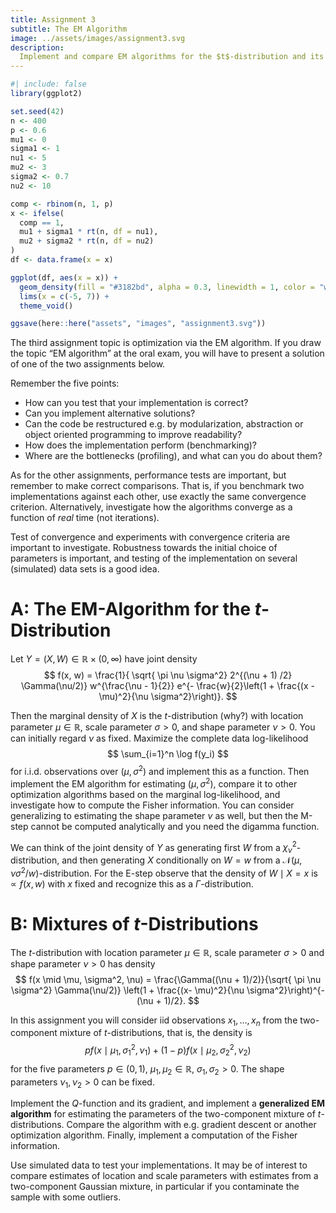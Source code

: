 ```yaml
---
title: Assignment 3
subtitle: The EM Algorithm
image: ../assets/images/assignment3.svg
description:
  Implement and compare EM algorithms for the $t$-distribution and its mixtures.
---
```


```r
#| include: false
library(ggplot2)

set.seed(42)
n <- 400
p <- 0.6
mu1 <- 0
sigma1 <- 1
nu1 <- 5
mu2 <- 3
sigma2 <- 0.7
nu2 <- 10

comp <- rbinom(n, 1, p)
x <- ifelse(
  comp == 1,
  mu1 + sigma1 * rt(n, df = nu1),
  mu2 + sigma2 * rt(n, df = nu2)
)
df <- data.frame(x = x)

ggplot(df, aes(x = x)) +
  geom_density(fill = "#3182bd", alpha = 0.3, linewidth = 1, color = "white") +
  lims(x = c(-5, 7)) +
  theme_void()

ggsave(here::here("assets", "images", "assignment3.svg"))
```

The third assignment topic is optimization via the EM algorithm. If you draw the
topic "EM algorithm" at the oral exam, you will have to present a solution of
one of the two assignments below.

Remember the five points:

- How can you test that your implementation is correct?
- Can you implement alternative solutions?
- Can the code be restructured e.g. by modularization, abstraction or object
  oriented programming to improve readability?
- How does the implementation perform (benchmarking)?
- Where are the bottlenecks (profiling), and what can you do about them?

As for the other assignments, performance tests are important, but remember
to make correct comparisons. That is, if you benchmark two implementations
against each other, use exactly the same convergence criterion. Alternatively,
investigate how the algorithms converge as a function of _real_ time (not
iterations).

Test of convergence and experiments with convergence criteria are important to
investigate. Robustness towards the initial choice of parameters is important,
and testing of the implementation on several (simulated) data sets is a good
idea.

# A: The EM-Algorithm for the $t$-Distribution

Let $Y = (X, W) \in \mathbb{R} \times (0, \infty)$ have joint density
$$
f(x, w) = \frac{1}{ \sqrt{ \pi \nu \sigma^2} 2^{(\nu + 1) /2} \Gamma(\nu/2)} w^{\frac{\nu - 1}{2}} e^{- \frac{w}{2}\left(1 + \frac{(x - \mu)^2}{\nu \sigma^2}\right)}.
$$

Then the marginal density of $X$ is the $t$-distribution (why?) with location
parameter $\mu \in \mathbb{R}$, scale parameter $\sigma > 0$, and shape
parameter $\nu > 0$. You can initially regard $\nu$ as fixed. Maximize the
complete data log-likelihood
$$
\sum_{i=1}^n \log f(y_i)
$$
for i.i.d. observations over $(\mu, \sigma^2)$ and implement this as a function.
Then implement the EM algorithm for estimating $(\mu, \sigma^2)$, compare it
to other optimization algorithms based on the marginal log-likelihood, and
investigate how to compute the Fisher information. You can consider generalizing
to estimating the shape parameter $\nu$ as well, but then the M-step cannot be
computed analytically and you need the digamma function.

::: {.callout-tip}

We can think of the joint density of $Y$ as generating first $W$ from a
$\chi^2_{\nu}$-distribution, and then generating $X$ conditionally on $W = w$
from a $\mathcal{N}(\mu, \nu \sigma^2 / w)$-distribution. For the E-step observe
that the density of $W \mid X = x$ is $\propto f(x, w)$ with $x$ fixed and
recognize this as a $\Gamma$-distribution.

:::

# B: Mixtures of $t$-Distributions

The $t$-distribution with location parameter $\mu \in \mathbb{R}$, scale
parameter $\sigma > 0$ and shape parameter $\nu > 0$ has density
$$
f(x \mid \mu, \sigma^2, \nu) = \frac{\Gamma((\nu + 1)/2)}{\sqrt{ \pi \nu \sigma^2} \Gamma(\nu/2)} \left(1 + \frac{(x- \mu)^2}{\nu \sigma^2}\right)^{- (\nu + 1)/2}.
$$

In this assignment you will consider iid observations $x_1, \ldots, x_n$ from
the two-component mixture of $t$-distributions, that is, the density is
$$
p f(x \mid \mu_1, \sigma_1^2, \nu_1) + (1 - p) f(x \mid \mu_2, \sigma_2^2, \nu_2)
$$
for the five parameters $p \in (0, 1)$, $\mu_1, \mu_2 \in \mathbb{R}$,
$\sigma_1, \sigma_2 > 0$. The shape parameters $\nu_1, \nu_2 > 0$ can be fixed.

Implement the $Q$-function and its gradient, and implement a **generalized
EM algorithm** for estimating the parameters of the two-component mixture
of $t$-distributions. Compare the algorithm with e.g. gradient descent or
another optimization algorithm. Finally, implement a computation of the Fisher
information.

Use simulated data to test your implementations. It may be of interest to
compare estimates of location and scale parameters with estimates from a
two-component Gaussian mixture, in particular if you contaminate the sample with
some outliers.
